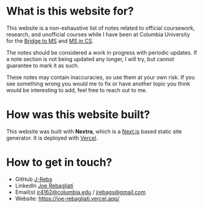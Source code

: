 
# What is this website for?

This website is a non-exhaustive list of notes related to official coursework, research,
and unofficial courses while I have been at Columbia University for the [Bridge to MS](https://www.cs.columbia.edu/ms-bridge/) and
[MS in CS](https://www.cs.columbia.edu/education/ms/).

The notes should be considered a work in progress with periodic updates. 
If a note section is not being updated any longer, I will try, but cannot guarantee to mark it as such.

These notes may contain inaccuracies, so use them at your own risk. If you see something wrong 
you would me to fix or have another topic you think would be interesting to add, feel free to reach out to me.

# How was this website built?

This website was built with **Nextra**, which is a [Next.js](https://nextjs.org) based static site generator.
It is deployed with [Vercel](https://vercel.com/docs).

# How to get in touch? 

- GitHub [J-Rebs](https://github.com/J-Rebs)
- LinkedIn [Joe Rebagliati](https://www.linkedin.com/in/joe-rebagliati/)
- Email(s) jr4162@columbia.edu / jrebags@gmail.com
- Website: https://joe-rebagliati.vercel.app/ 

